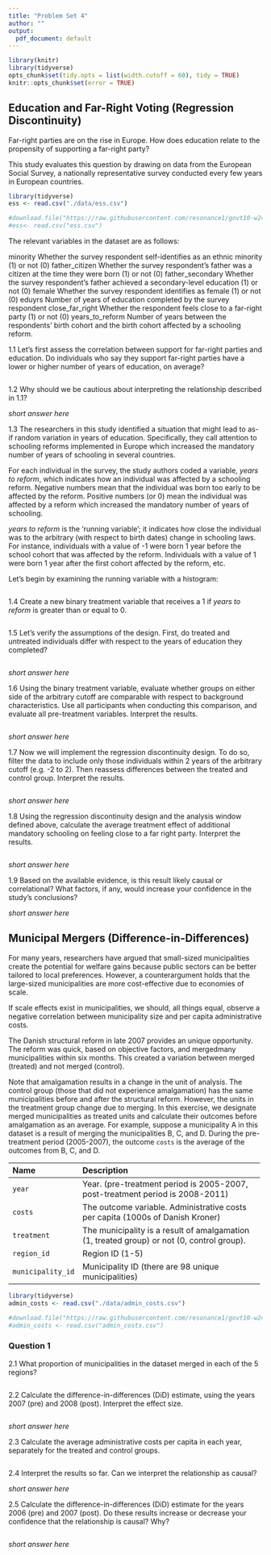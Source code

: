 ```yaml
---
title: "Problem Set 4"
author: ""
output:
  pdf_document: default
---
```


```r
library(knitr)
library(tidyverse)
opts_chunk$set(tidy.opts = list(width.cutoff = 60), tidy = TRUE)
knitr::opts_chunk$set(error = TRUE)
```

## Education and Far-Right Voting (Regression Discontinuity)

Far-right parties are on the rise in Europe. How does education relate to the propensity of supporting a far-right party?

This study evaluates this question by drawing on data from the European Social Survey, a nationally representative survey conducted every few years in European countries.

```r
library(tidyverse)
ess <- read.csv("./data/ess.csv")

#download.file("https://raw.githubusercontent.com/resonance1/govt10-w24/main/Problem%20Sets/data/ess.csv","ess.csv")
#ess<- read.csv("ess.csv")
```

The relevant variables in the dataset are as follows:

minority           Whether the survey respondent self-identifies as an ethnic minority (1) or not (0)
father_citizen     Whether the survey respondent's father was a citizen at the time they were born (1) or not (0)
father_secondary   Whether the survey respondent's father achieved a secondary-level education (1) or not (0)
female             Whether the survey respondent identifies as female (1) or not (0)
eduyrs             Number of years of education completed by the survey respondent
close_far_right    Whether the respondent feels close to a far-right party (1) or not (0)
years_to_reform    Number of years between the respondents' birth cohort and the birth cohort affected by a schooling reform. 

1.1 Let's first assess the correlation between support for far-right parties and education. Do individuals who say they support far-right parties have a lower or higher number of years of education, on average?

```r

```

1.2 Why should we be cautious about interpreting the relationship described in 1.1?

*short answer here*

1.3 The researchers in this study identified a situation that might lead to as-if random variation in years of education. Specifically, they call attention to schooling reforms implemented in Europe which increased the mandatory number of years of schooling in several countries.

For each individual in the survey, the study authors coded a variable, *years to reform*, which indicates how an individual was affected by a schooling reform. Negative numbers mean that the individual was born too early to be affected by the reform. Positive numbers (or 0) mean the individual was affected by a reform which increased the mandatory number of years of schooling.

*years to reform* is the 'running variable'; it indicates how close the individual was to the arbitrary (with respect to birth dates) change in schooling laws. For instance, individuals with a value of -1 were born 1 year before the school cohort that was affected by the reform. Individuals with a value of 1 were born 1 year after the first cohort affected by the reform, etc.

Let's begin by examining the running variable with a histogram:

```r

```

1.4 Create a new binary treatment variable that receives a 1 if *years to reform* is greater than or equal to 0. 

```r

```

1.5 Let's verify the assumptions of the design. First, do treated and untreated individuals differ with respect to the years of education they completed?

```r

```

*short answer here*

1.6 Using the binary treatment variable, evaluate whether groups on either side of the arbitrary cutoff are comparable with respect to background characteristics. Use all participants when conducting this comparison, and evaluate all pre-treatment variables. Interpret the results.

```r

```

*short answer here*

1.7 Now we will implement the regression discontinuity design. To do so, filter the data to include only those individuals within 2 years of the arbitrary cutoff (e.g. -2 to 2). Then reassess differences between the treated and control group. Interpret the results.

```r

```

*short answer here*

1.8 Using the regression discontinuity design and the analysis window defined above, calculate the average treatment effect of additional mandatory schooling on feeling close to a far right party. Interpret the results.

```r

```

*short answer here*

1.9 Based on the available evidence, is this result likely causal or correlational? What factors, if any, would increase your confidence in the study's conclusions?

*short answer here*


## Municipal Mergers  (Difference-in-Differences)

For many years, researchers have argued that small-sized municipalities create the potential for welfare gains because public sectors can be better tailored to local preferences. However, a counterargument holds that the large-sized municipalities are more cost-effective due to economies of scale.

If scale effects exist in municipalities, we should, all things equal, observe a negative correlation between municipality size and per capita administrative costs.

The Danish structural reform in late 2007 provides an unique opportunity. The reform was quick, based on objective factors, and mergedmany municipalities within six months. This created a variation between merged (treated) and not merged (control).

Note that amalgamation results in a change in the unit of analysis. The control group (those that did not experience amalgamation) has the same municipalities before and after the structural reform.  However, the units in the treatment group change due to merging. In this exercise, we designate merged municipalities as treated units and calculate their outcomes before amalgamation as an average. For example, suppose a municipality A in this dataset is a result of merging the municipalities B, C, and D. During the pre-treatment period (2005-2007), the outcome `costs` is the average of the outcomes from B, C, and D.

------------------------------------------------------------------------------
 Name                Description
 ------------------- ---------------------------------------------------------
 `year`               Year. (pre-treatment period is 2005-2007, post-treatment
                        period is 2008-2011)

 `costs`              The outcome variable. Administrative costs per capita (1000s of Danish Kroner)
                     
 `treatment`          The municipality is a result of amalgamation (1, treated group)
                        or not (0, control group).
 
 `region_id`             Region ID (1-5) 
 
 `municipality_id`    Municipality ID (there are 98 unique municipalities)
 
------------------------------------------------------------------------------

```r
library(tidyverse)
admin_costs <- read.csv("./data/admin_costs.csv")

#download.file("https://raw.githubusercontent.com/resonance1/govt10-w24/main/Problem%20Sets/data/admin_costs.csv","admin_costs.csv")
#admin_costs <- read.csv("admin_costs.csv")

```

### Question 1

2.1 What proportion of municipalities in the dataset merged in each of the 5 regions?

```r


```

2.2 Calculate the difference-in-differences (DiD) estimate, using the years 2007 (pre) and 2008 (post). Interpret the effect size.

```r


```

*short answer here*

2.3 Calculate the average administrative costs per capita in each year, separately for the treated and control groups. 

```r

```

2.4 Interpret the results so far. Can we interpret the relationship as causal? 

*short answer here*


2.5 Calculate the difference-in-differences (DiD) estimate for the years 2006 (pre) and 2007 (post). Do these results increase or decrease your confidence that the relationship is causal? Why?

```r



```

*short answer here*


